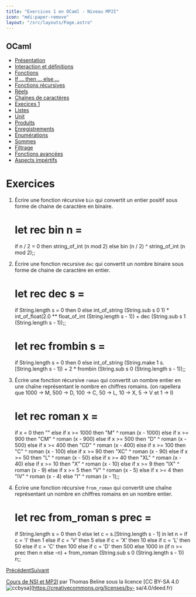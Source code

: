 ```yaml
---
title: "Exercices 1 en OCaml - Niveau MP2I"
icon: "mdi:paper-remove"
layout: "/src/layouts/Page.astro"
---
```

 
## OCaml

  * [Présentation](.)
  * [Interaction et définitions](interaction-definition)
  * [Fonctions](fonctions)
  * [If … then … else …](if-then-else)
  * [Fonctions récursives](fonctions-recursives)
  * [Réels](reels)
  * [Chaînes de caractères](string)
  * [Execices 1](exercices-1)
  * [Listes](listes)
  * [Unit](unit)
  * [Produits](produits)
  * [Enregistrements](enregistrements)
  * [Énumérations](enumerations)
  * [Sommes](sommes)
  * [Filtrage](filtrage)
  * [Fonctions avancées](fonctions-avancees)
  * [Aspects impértifs](aspects-imperatifs)

# Exercices

1. Écrire une fonction récursive `bin` qui convertit un entier positif
sous forme de chaine de caractère en binaire.

    
    
    # let rec bin n =
    if n / 2 = 0 then string_of_int (n mod 2)
    else bin (n / 2) ^ string_of_int (n mod 2);;

2. Écrire une fonction recursive `dec` qui convertit un nombre binaire
sous forme de chaine de caractère en entier.

    
    
    # let rec dec s =
    if String.length s = 0 then 0
    else int_of_string (String.sub s 0 1) * int_of_float(2.0 ** float_of_int (String.length s - 1)) + dec (String.sub s 1 (String.length s - 1));;
    
    
    # let rec frombin s =
    if String.length s = 0 then 0
    else int_of_string (String.make 1 s.[String.length s - 1]) + 2 * frombin (String.sub s 0 (String.length s - 1));;

3. Écrire une fonction récursive `roman` qui convertit un nombre entier en
une chaîne représentant le nombre en chiffres romains. (on rapellera que 1000
-> M, 500 -> D, 100 -> C, 50 -> L, 10 -> X, 5 -> V et 1 -> I)

    
    
    # let rec roman x =
    if x = 0 then ""
    else if x >= 1000 then "M" ^ roman (x - 1000)
    else if x >= 900 then "CM" ^ roman (x - 900)
    else if x >= 500 then "D" ^ roman (x - 500)
    else if x >= 400 then "CD" ^ roman (x - 400)
    else if x >= 100 then "C" ^ roman (x - 100)
    else if x >= 90 then "XC" ^ roman (x - 90)
    else if x >= 50 then "L" ^ roman (x - 50)
    else if x >= 40 then "XL" ^ roman (x - 40)
    else if x >= 10 then "X" ^ roman (x - 10)
    else if x >= 9 then "IX" ^ roman (x - 9)
    else if x >= 5 then "V" ^ roman (x - 5)
    else if x >= 4 then "IV" ^ roman (x - 4)
    else "I" ^ roman (x - 1);;

4. Écrire une fonction récursive `from_roman` qui convertit une chaîne
représentant un nombre en chiffres romains en un nombre entier.

    
    
    # let rec from_roman s prec =
    if String.length s = 0 then 0
    else
    	let c =  s.[String.length s - 1] in
    	let n =
    		if c = 'I' then 1 
    		else if c = 'V' then 5
    		else if c = 'X' then 10
    		else if c = 'L' then 50
    		else if c = 'C' then 100
    		else if c = 'D' then 500
    		else 1000
    	in (if n >= prec then n else -n) + from_roman (String.sub s 0 (String.length s - 1)) n;;

[Précédent](string)[Suivant](listes)

[Cours de NSI et MP2I](https://kxs.fr/cours/) par Thomas Beline sous la
licence [CC BY-SA 4.0
![ccbysa](//cours/ccbysa.svg)](https://creativecommons.org/licenses/by-
sa/4.0/deed.fr)

